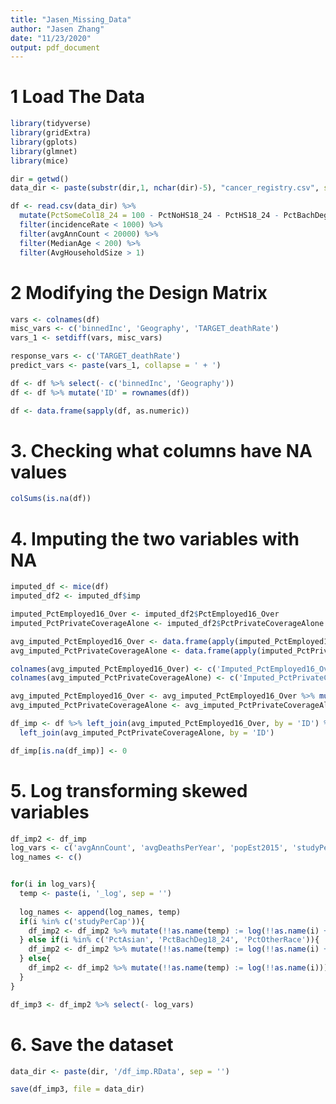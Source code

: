 ```yaml
---
title: "Jasen_Missing_Data"
author: "Jasen Zhang"
date: "11/23/2020"
output: pdf_document
---
```



# 1 Load The Data

```r
library(tidyverse)
library(gridExtra)
library(gplots)
library(glmnet)
library(mice)

dir = getwd()
data_dir <- paste(substr(dir,1, nchar(dir)-5), "cancer_registry.csv", sep = '')

df <- read.csv(data_dir) %>%
  mutate(PctSomeCol18_24 = 100 - PctNoHS18_24 - PctHS18_24 - PctBachDeg18_24) %>%
  filter(incidenceRate < 1000) %>%
  filter(avgAnnCount < 20000) %>%
  filter(MedianAge < 200) %>%
  filter(AvgHouseholdSize > 1)
```

# 2 Modifying the Design Matrix

```r
vars <- colnames(df)
misc_vars <- c('binnedInc', 'Geography', 'TARGET_deathRate')
vars_1 <- setdiff(vars, misc_vars)

response_vars <- c('TARGET_deathRate')
predict_vars <- paste(vars_1, collapse = ' + ')

df <- df %>% select(- c('binnedInc', 'Geography'))
df <- df %>% mutate('ID' = rownames(df))

df <- data.frame(sapply(df, as.numeric))
```

# 3. Checking what columns have NA values

```r
colSums(is.na(df))
```

# 4. Imputing the two variables with NA

```r
imputed_df <- mice(df)
imputed_df2 <- imputed_df$imp

imputed_PctEmployed16_Over <- imputed_df2$PctEmployed16_Over
imputed_PctPrivateCoverageAlone <- imputed_df2$PctPrivateCoverageAlone

avg_imputed_PctEmployed16_Over <- data.frame(apply(imputed_PctEmployed16_Over, 1, mean))
avg_imputed_PctPrivateCoverageAlone <- data.frame(apply(imputed_PctPrivateCoverageAlone, 1, mean))

colnames(avg_imputed_PctEmployed16_Over) <- c('Imputed_PctEmployed16_Over')
colnames(avg_imputed_PctPrivateCoverageAlone) <- c('Imputed_PctPrivateCoverageAlone')

avg_imputed_PctEmployed16_Over <- avg_imputed_PctEmployed16_Over %>% mutate('ID' = as.numeric(rownames(avg_imputed_PctEmployed16_Over)))
avg_imputed_PctPrivateCoverageAlone <- avg_imputed_PctPrivateCoverageAlone %>% mutate('ID' = as.numeric(rownames(avg_imputed_PctPrivateCoverageAlone)))

df_imp <- df %>% left_join(avg_imputed_PctEmployed16_Over, by = 'ID') %>% 
  left_join(avg_imputed_PctPrivateCoverageAlone, by = 'ID')

df_imp[is.na(df_imp)] <- 0
```

# 5. Log transforming skewed variables

```r
df_imp2 <- df_imp
log_vars <- c('avgAnnCount', 'avgDeathsPerYear', 'popEst2015', 'studyPerCap', 'PctBachDeg18_24', 'PctAsian', 'PctOtherRace')
log_names <- c()


for(i in log_vars){
  temp <- paste(i, '_log', sep = '')
  
  log_names <- append(log_names, temp)
  if(i %in% c('studyPerCap')){
    df_imp2 <- df_imp2 %>% mutate(!!as.name(temp) := log(!!as.name(i) + 1))
  } else if(i %in% c('PctAsian', 'PctBachDeg18_24', 'PctOtherRace')){
    df_imp2 <- df_imp2 %>% mutate(!!as.name(temp) := log(!!as.name(i) + exp(-5)))
  } else{
    df_imp2 <- df_imp2 %>% mutate(!!as.name(temp) := log(!!as.name(i)))
  }
}

df_imp3 <- df_imp2 %>% select(- log_vars)
```

# 6. Save the dataset

```r
data_dir <- paste(dir, '/df_imp.RData', sep = '')

save(df_imp3, file = data_dir)
```


